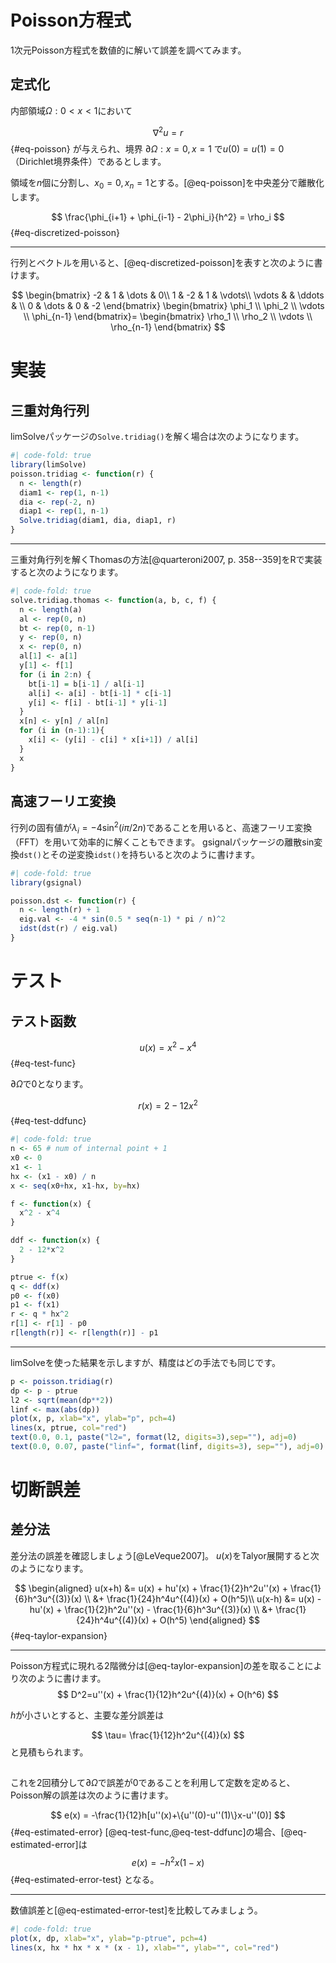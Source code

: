 # Poisson方程式

1次元Poisson方程式を数値的に解いて誤差を調べてみます。

## 定式化

内部領域$\Omega:0 < x < 1$において

$$
\nabla^2 u = r
$$ {#eq-poisson} が与えられ、境界 $\partial\Omega: x=0, x=1$ で$u(0)=u(1)=0$ （Dirichlet境界条件）であるとします。

領域を$n$個に分割し、$x_0=0,\,x_n=1$とする。[@eq-poisson]を中央差分で離散化します。

$$
\frac{\phi_{i+1} + \phi_{i-1} - 2\phi_i}{h^2} = \rho_i
$$ {#eq-discretized-poisson}

------------------------------------------------------------------------

行列とベクトルを用いると、[@eq-discretized-poisson]を表すと次のように書けます。

$$
\begin{bmatrix}
-2 & 1 & \dots & 0\\
1 & -2 & 1 & \vdots\\
\vdots & & \ddots & \\
0 & \dots & 0 & -2
\end{bmatrix}
\begin{bmatrix}
\phi_1 \\
\phi_2 \\
\vdots \\
\phi_{n-1}
\end{bmatrix}=
\begin{bmatrix}
\rho_1 \\
\rho_2 \\
\vdots \\
\rho_{n-1}
\end{bmatrix}
$$

# 実装

## 三重対角行列

limSolveパッケージの`Solve.tridiag()`を解く場合は次のようになります。

```r
#| code-fold: true
library(limSolve)
poisson.tridiag <- function(r) {
  n <- length(r)
  diam1 <- rep(1, n-1)
  dia <- rep(-2, n)
  diap1 <- rep(1, n-1)
  Solve.tridiag(diam1, dia, diap1, r) 
}
```

------------------------------------------------------------------------

三重対角行列を解くThomasの方法[@quarteroni2007, p. 358--359]をRで実装すると次のようになります。

``` r
#| code-fold: true
solve.tridiag.thomas <- function(a, b, c, f) {
  n <- length(a)
  al <- rep(0, n)
  bt <- rep(0, n-1)
  y <- rep(0, n)
  x <- rep(0, n)
  al[1] <- a[1]
  y[1] <- f[1]
  for (i in 2:n) {
    bt[i-1] = b[i-1] / al[i-1]
    al[i] <- a[i] - bt[i-1] * c[i-1]
    y[i] <- f[i] - bt[i-1] * y[i-1]
  }
  x[n] <- y[n] / al[n]
  for (i in (n-1):1){
    x[i] <- (y[i] - c[i] * x[i+1]) / al[i]
  }
  x
}
```

## 高速フーリエ変換

行列の固有値が$\lambda_i=-4\sin^2(i\pi/2n)$であることを用いると、高速フーリエ変換（FFT）を用いて効率的に解くこともできます。 gsignalパッケージの離散sin変換`dst()`とその逆変換`idst()`を持ちいると次のように書けます。

``` r
#| code-fold: true
library(gsignal)

poisson.dst <- function(r) {
  n <- length(r) + 1
  eig.val <- -4 * sin(0.5 * seq(n-1) * pi / n)^2
  idst(dst(r) / eig.val)
}
```

# テスト

## テスト函数

$$
u(x) = x^2 - x^4
$$ {#eq-test-func}

$\partial\Omega$で0となります。

$$
r(x) = 2 - 12x^2
$$ {#eq-test-ddfunc}

```r
#| code-fold: true
n <- 65 # num of internal point + 1
x0 <- 0
x1 <- 1
hx <- (x1 - x0) / n
x <- seq(x0+hx, x1-hx, by=hx)

f <- function(x) {
  x^2 - x^4
}

ddf <- function(x) {
  2 - 12*x^2
}

ptrue <- f(x)
q <- ddf(x)
p0 <- f(x0)
p1 <- f(x1)
r <- q * hx^2
r[1] <- r[1] - p0
r[length(r)] <- r[length(r)] - p1
```

------------------------------------------------------------------------

limSolveを使った結果を示しますが、精度はどの手法でも同じです。

```r
p <- poisson.tridiag(r)
dp <- p - ptrue
l2 <- sqrt(mean(dp**2))
linf <- max(abs(dp))
plot(x, p, xlab="x", ylab="p", pch=4)
lines(x, ptrue, col="red")
text(0.0, 0.1, paste("l2=", format(l2, digits=3),sep=""), adj=0)
text(0.0, 0.07, paste("linf=", format(linf, digits=3), sep=""), adj=0)
```

# 切断誤差

## 差分法 {.smaller}

差分法の誤差を確認しましょう[@LeVeque2007]。 $u(x)$をTalyor展開すると次のようになります。

$$
\begin{aligned}
u(x+h) &= u(x) + hu'(x) + \frac{1}{2}h^2u''(x) + \frac{1}{6}h^3u^{(3)}(x) \\
&+ \frac{1}{24}h^4u^{(4)}(x) + O(h^5)\\
u(x-h) &= u(x) - hu'(x) + \frac{1}{2}h^2u''(x) - \frac{1}{6}h^3u^{(3)}(x) \\
&+ \frac{1}{24}h^4u^{(4)}(x) + O(h^5)
\end{aligned}
$$ {#eq-taylor-expansion}

------------------------------------------------------------------------

Poisson方程式に現れる2階微分は[@eq-taylor-expansion]の差を取ることにより次のように書けます。 $$
D^2=u''(x) + \frac{1}{12}h^2u^{(4)}(x) + O(h^6)
$$

$h$が小さいとすると、主要な差分誤差は

$$
\tau= \frac{1}{12}h^2u^{(4)}(x)
$$ と見積もられます。

##  {.smaller}

これを2回積分して$\partial\Omega$で誤差が0であることを利用して定数を定めると、Poisson解の誤差は次のように書けます。

$$
e(x) = -\frac{1}{12}h[u''(x)+\{u''(0)-u''(1)\}x-u''(0)]
$$ {#eq-estimated-error} [@eq-test-func,@eq-test-ddfunc]の場合、[@eq-estimated-error]は $$
e(x) = -h^2x(1-x)
$$ {#eq-estimated-error-test} となる。

------------------------------------------------------------------------

数値誤差と[@eq-estimated-error-test]を比較してみましょう。

```r
#| code-fold: true
plot(x, dp, xlab="x", ylab="p-ptrue", pch=4)
lines(x, hx * hx * x * (x - 1), xlab="", ylab="", col="red")
```
